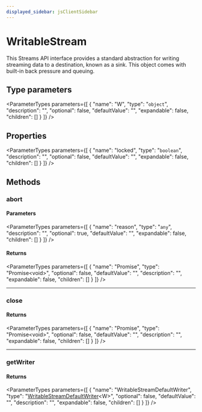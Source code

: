 ```yaml
---
displayed_sidebar: jsClientSidebar
---
```



# WritableStream

This Streams API interface provides a standard abstraction for writing
streaming data to a destination, known as a sink. This object comes with
built-in back pressure and queuing.

## Type parameters

<ParameterTypes parameters={[
  {
    "name": "W",
    "type": "`object`",
    "description": "",
    "optional": false,
    "defaultValue": "",
    "expandable": false,
    "children": []
  }
]} />

## Properties

<ParameterTypes parameters={[
  {
    "name": "locked",
    "type": "`boolean`",
    "description": "",
    "optional": false,
    "defaultValue": "",
    "expandable": false,
    "children": []
  }
]} />

## Methods

### abort

#### Parameters

<ParameterTypes parameters={[
  {
    "name": "reason",
    "type": "`any`",
    "description": "",
    "optional": true,
    "defaultValue": "",
    "expandable": false,
    "children": []
  }
]} />

#### Returns

<ParameterTypes parameters={[
  {
    "name": "Promise",
    "type": "Promise&#60;void&#62;",
    "optional": false,
    "defaultValue": "",
    "description": "",
    "expandable": false,
    "children": []
  }
]} />

___

### close

#### Returns

<ParameterTypes parameters={[
  {
    "name": "Promise",
    "type": "Promise&#60;void&#62;",
    "optional": false,
    "defaultValue": "",
    "description": "",
    "expandable": false,
    "children": []
  }
]} />

___

### getWriter

#### Returns

<ParameterTypes parameters={[
  {
    "name": "WritableStreamDefaultWriter",
    "type": "[WritableStreamDefaultWriter](../../modules/internal.mdx#writablestreamdefaultwriter-1)&#60;W&#62;",
    "optional": false,
    "defaultValue": "",
    "description": "",
    "expandable": false,
    "children": []
  }
]} />
